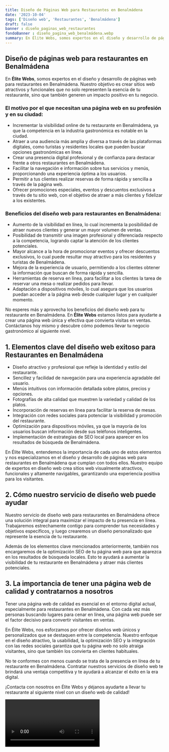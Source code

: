 ```yaml
---
title: Diseño de Páginas Web para Restaurantes en Benalmádena
date: '2023-10-04'
tags: ['Diseño web', 'Restaurantes', 'Benalmádena']
draft: false
banner : diseño_paginas_web_restaurantes
fondoBanner : diseño_pagina_web_benalmádena.webp
summary: En Élite Webs, somos expertos en el diseño y desarrollo de páginas web para restaurantes en Benalmádena. Nuestro objetivo es crear sitios web atractivos y funcionales que no solo representen la esencia de tu restaurante, sino que también generen un impacto positivo en tu negocio.
---
```


## Diseño de páginas web para restaurantes en Benalmádena

En **Élite Webs**, somos expertos en el diseño y desarrollo de páginas web para restaurantes en Benalmádena. Nuestro objetivo es crear sitios web atractivos y funcionales que no solo representen la esencia de tu restaurante, sino que también generen un impacto positivo en tu negocio.

### El motivo por el que necesitan una página web en su profesión y en su ciudad:

- Incrementar la visibilidad online de tu restaurante en Benalmádena, ya que la competencia en la industria gastronómica es notable en la ciudad.
- Atraer a una audiencia más amplia y diversa a través de las plataformas digitales, como turistas y residentes locales que pueden buscar opciones gastronómicas en línea.
- Crear una presencia digital profesional y de confianza para destacar frente a otros restaurantes en Benalmádena.
- Facilitar la navegación e información sobre tus servicios y menús, proporcionando una experiencia óptima a los usuarios.
- Permitir a tus clientes realizar reservas de forma rápida y sencilla a través de la página web.
- Ofrecer promociones especiales, eventos y descuentos exclusivos a través de tu sitio web, con el objetivo de atraer a más clientes y fidelizar a los existentes.

### Beneficios del diseño web para restaurantes en Benalmádena:

- Aumento de la visibilidad en línea, lo cual incrementa la posibilidad de atraer nuevos clientes y generar un mayor volumen de ventas.
- Posibilidad de transmitir una imagen profesional y diferenciada respecto a la competencia, logrando captar la atención de los clientes potenciales.
- Mayor alcance a la hora de promocionar eventos y ofrecer descuentos exclusivos, lo cual puede resultar muy atractivo para los residentes y turistas de Benalmádena.
- Mejora de la experiencia de usuario, permitiendo a los clientes obtener la información que buscan de forma rápida y sencilla.
- Herramientas de reserva en línea, para facilitar a los clientes la tarea de reservar una mesa o realizar pedidos para llevar.
- Adaptación a dispositivos móviles, lo cual asegura que los usuarios puedan acceder a la página web desde cualquier lugar y en cualquier momento.

No esperes más y aprovecha los beneficios del diseño web para tu restaurante en Benalmádena. En **Élite Webs** estamos listos para ayudarte a crear una página web única y efectiva que convierta visitas en ventas. Contáctanos hoy mismo y descubre cómo podemos llevar tu negocio gastronómico al siguiente nivel.

<GifSeo />

<Cta />

## 1. Elementos clave del diseño web exitoso para Restaurantes en Benalmádena

- Diseño atractivo y profesional que refleje la identidad y estilo del restaurante.
- Sencillez y facilidad de navegación para una experiencia agradable del usuario.
- Menús intuitivos con información detallada sobre platos, precios y opciones.
- Fotografías de alta calidad que muestren la variedad y calidad de los platos.
- Incorporación de reservas en línea para facilitar la reserva de mesas.
- Integración con redes sociales para potenciar la visibilidad y promoción del restaurante.
- Optimización para dispositivos móviles, ya que la mayoría de los usuarios buscan información desde sus teléfonos inteligentes.
- Implementación de estrategias de SEO local para aparecer en los resultados de búsqueda de Benalmádena.

En Élite Webs, entendemos la importancia de cada uno de estos elementos y nos especializamos en el diseño y desarrollo de páginas web para restaurantes en Benalmádena que cumplan con todos ellos. Nuestro equipo de expertos en diseño web crea sitios web visualmente atractivos, funcionales y altamente navigables, garantizando una experiencia positiva para los visitantes.

## 2. Cómo nuestro servicio de diseño web puede ayudar

Nuestro servicio de diseño web para restaurantes en Benalmádena ofrece una solución integral para maximizar el impacto de tu presencia en línea. Trabajaremos estrechamente contigo para comprender tus necesidades y objetivos específicos, y luego crearemos un diseño personalizado que represente la esencia de tu restaurante.

Además de los elementos clave mencionados anteriormente, también nos encargaremos de la optimización SEO de tu página web para que aparezca en los resultados de búsqueda locales. Esto te ayudará a aumentar la visibilidad de tu restaurante en Benalmádena y atraer más clientes potenciales.

## 3. La importancia de tener una página web de calidad y contratarnos a nosotros

Tener una página web de calidad es esencial en el entorno digital actual, especialmente para restaurantes en Benalmádena. Con cada vez más personas buscando lugares para cenar en línea, una página web puede ser el factor decisivo para convertir visitantes en ventas.

En Élite Webs, nos esforzamos por ofrecer diseños web únicos y personalizados que se destaquen entre la competencia. Nuestro enfoque en el diseño atractivo, la usabilidad, la optimización SEO y la integración con las redes sociales garantiza que tu página web no solo atraiga visitantes, sino que también los convierta en clientes habituales.

No te conformes con menos cuando se trata de la presencia en línea de tu restaurante en Benalmádena. Contratar nuestros servicios de diseño web te brindará una ventaja competitiva y te ayudará a alcanzar el éxito en la era digital.

¡Contacta con nosotros en Élite Webs y déjanos ayudarte a llevar tu restaurante al siguiente nivel con un diseño web de calidad!

<Video />

<CtaBot job='Restaurantes' city='Benalmádena'/>

<Gmaps query='Benalmádena+españa+maps' />